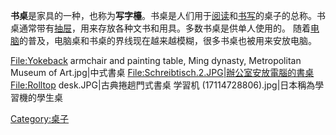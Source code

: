 '''书桌'''是家具的一种，也称为'''写字檯'''。书桌是人们用于[[阅读|阅读]]和[[书写|书写]]的桌子的总称。书桌通常带有[[抽屉|抽屉]]，用来存放各种文书和用具。多数书桌是供单人使用的。
随着[[电脑|电脑]]的普及，电脑桌和书桌的界线现在越来越模糊，很多书桌也被用来安放电脑。
<gallery>
File:Yokeback armchair and painting table, Ming dynasty, Metropolitan Museum of Art.jpg|中式書桌
File:Schreibtisch.2.JPG|辦公室安放電腦的書桌
File:Rolltop desk.JPG|古典捲趟門式書桌
学習机 (17114728806).jpg|日本稱為學習機的學生桌
</gallery>

{{commons|desk}}
{{Authority control}}
[[Category:桌子|Category:桌子]]